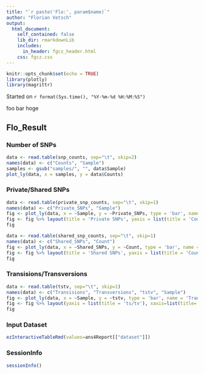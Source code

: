 ```yaml
---
title: "`r paste('Flo:', param$name)`"
author: "Florian Vetsch"
output: 
  html_document:
    self_contained: false
    lib_dir: rmarkdownLib
    includes:
      in_header: fgcz_header.html
    css: fgcz.css
---
```


```r
knitr::opts_chunk$set(echo = TRUE)
library(plotly)
library(magrittr)
```
Started on `r format(Sys.time(), "%Y-%m-%d %H:%M:%S")`

foo bar hoge

## Flo_Result {.tabset}

### Number of SNPs

```r
data <- read.table(snp_counts, sep="\t", skip=2)
names(data) <- c("Counts", "Sample")
samples <- gsub("samples/", "", data$Sample)
plot_ly(data, x = samples, y = data$Counts)
```

### Private/Shared SNPs

```r
data <- read.table(private_snp_counts, sep="\t", skip=1)
names(data) <- c("Private_SNPs", "Sample")
fig <- plot_ly(data, x = ~Sample, y = ~Private_SNPs, type = 'bar', name = 'Private SNPs')
fig <- fig %>% layout(title = 'Private SNPs', yaxis = list(title = 'Count'), xaxis=list(title=''))
fig
```

```r
data <- read.table(shared_snp_counts, sep="\t", skip=1)
names(data) <- c("Shared_SNPs", "Count")
fig <- plot_ly(data, x = ~Shared_SNPs, y = ~Count, type = 'bar', name = 'Shared SNPs')
fig <- fig %>% layout(title = 'Shared SNPs', yaxis = list(title = 'Count'), xaxis=list(title='Number of shared SNPs'))
fig
```

### Transisions/Transversions

```r
data <- read.table(tstv, sep="\t", skip=1)
names(data) <- c("Transisions", "Transversions", "tstv", "Sample")
fig <- plot_ly(data, x = ~Sample, y = ~tstv, type = 'bar', name = 'Transisions/Transversions')
fig <- fig %>% layout(yaxis = list(title = 'ts/tv'), xaxis=list(title=''))
fig
```

### Input Dataset
```r
ezInteractiveTableRmd(values=ans4Report[["dataset"]])
```

### SessionInfo
```r
sessionInfo()
```

